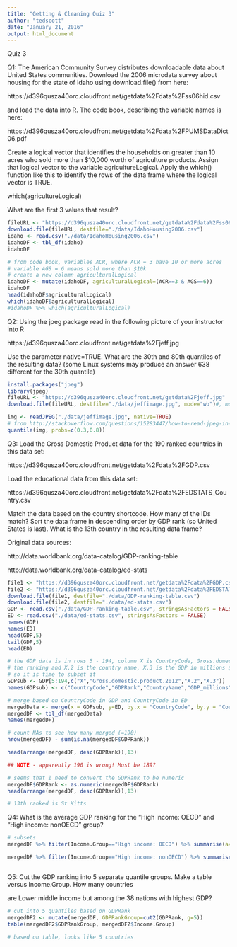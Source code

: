 ```yaml
---
title: "Getting & Cleaning Quiz 3"
author: "tedscott"
date: "January 21, 2016"
output: html_document
---
```


Quiz 3

Q1: The American Community Survey distributes downloadable data about United States communities. Download the 2006 microdata survey about housing for the state of Idaho using download.file() from here:

https://d396qusza40orc.cloudfront.net/getdata%2Fdata%2Fss06hid.csv

and load the data into R. The code book, describing the variable names is here:

https://d396qusza40orc.cloudfront.net/getdata%2Fdata%2FPUMSDataDict06.pdf

Create a logical vector that identifies the households on greater than 10 acres who sold more than $10,000 worth of agriculture products. Assign that logical vector to the variable agricultureLogical. Apply the which() function like this to identify the rows of the data frame where the logical vector is TRUE.

which(agricultureLogical)

What are the first 3 values that result?

```r
fileURL <- "https://d396qusza40orc.cloudfront.net/getdata%2Fdata%2Fss06hid.csv"
download.file(fileURL, destfile="./data/IdahoHousing2006.csv")
idaho <- read.csv("./data/IdahoHousing2006.csv")
idahoDF <- tbl_df(idaho)
idahoDF

# from code book, variables ACR, where ACR = 3 have 10 or more acres
# variable AGS = 6 means sold more than $10k
# create a new column agriculturalLogical
idahoDF <- mutate(idahoDF, agriculturalLogical=(ACR==3 & AGS==6))
idahoDF
head(idahoDF$agriculturalLogical)
which(idahoDF$agriculturalLogical)
#idahoDF %>% which(agriculturalLogical)

```
Q2:
Using the jpeg package read in the following picture of your instructor into R

https://d396qusza40orc.cloudfront.net/getdata%2Fjeff.jpg

Use the parameter native=TRUE. What are the 30th and 80th quantiles of the resulting data? (some Linux systems may produce an answer 638 different for the 30th quantile)

```r
install.packages("jpeg")
library(jpeg)
fileURL <- "https://d396qusza40orc.cloudfront.net/getdata%2Fjeff.jpg"
download.file(fileURL, destfile="./data/jeffimage.jpg", mode="wb")#, mode="wb")

img <- readJPEG("./data/jeffimage.jpg", native=TRUE)
# from http://stackoverflow.com/questions/15283447/how-to-read-jpeg-in-r-2-15
quantile(img, probs=c(0.3,0.8))


```

Q3:
Load the Gross Domestic Product data for the 190 ranked countries in this data set:

https://d396qusza40orc.cloudfront.net/getdata%2Fdata%2FGDP.csv

Load the educational data from this data set:

https://d396qusza40orc.cloudfront.net/getdata%2Fdata%2FEDSTATS_Country.csv

Match the data based on the country shortcode. How many of the IDs match? Sort the data frame in descending order by GDP rank (so United States is last). What is the 13th country in the resulting data frame?

Original data sources:

http://data.worldbank.org/data-catalog/GDP-ranking-table

http://data.worldbank.org/data-catalog/ed-stats

```r
file1 <- "https://d396qusza40orc.cloudfront.net/getdata%2Fdata%2FGDP.csv"
file2 <- "https://d396qusza40orc.cloudfront.net/getdata%2Fdata%2FEDSTATS_Country.csv"
download.file(file1, destfile="./data/GDP-ranking-table.csv")
download.file(file2, destfile="./data/ed-stats.csv")
GDP <- read.csv("./data/GDP-ranking-table.csv", stringsAsFactors = FALSE)
ED <- read.csv("./data/ed-stats.csv", stringsAsFactors = FALSE)
names(GDP)
names(ED)
head(GDP,5)
tail(GDP,5)
head(ED)

# the GDP data is in rows 5 - 194, column X is CountryCode, Gross.domestic.product.2012 is
# the ranking and X.2 is the country name, X.3 is the GDP in millions $
# so it is time to subset it
GDPsub <- GDP[5:194,c("X","Gross.domestic.product.2012","X.2","X.3")]
names(GDPsub) <- c("CountryCode","GDPRank","CountryName","GDP_millions")

# merge based on CountryCode in GDP and CountryCode in ED
mergedData <- merge(x = GDPsub, y=ED, by.x = "CountryCode", by.y = "CountryCode", all=TRUE)
mergedDF <- tbl_df(mergedData)
names(mergedDF)

# count NAs to see how many merged (=190)
nrow(mergedDF) - sum(is.na(mergedDF$GDPRank))

head(arrange(mergedDF, desc(GDPRank)),13)

## NOTE - apparently 190 is wrong! Must be 189?

# seems that I need to convert the GDPRank to be numeric
mergedDF$GDPRank <- as.numeric(mergedDF$GDPRank)
head(arrange(mergedDF, desc(GDPRank)),13)

# 13th ranked is St Kitts

```


Q4:
What is the average GDP ranking for the "High income: OECD" and "High income: nonOECD" group?

```r

# subsets
mergedDF %>% filter(Income.Group=="High income: OECD") %>% summarise(avgGDPRank=mean(GDPRank,na.rm=T))

mergedDF %>% filter(Income.Group=="High income: nonOECD") %>% summarise(avgGDPRank=mean(GDPRank,na.rm=T))



```

Q5:
Cut the GDP ranking into 5 separate quantile groups. Make a table versus Income.Group. How many countries

are Lower middle income but among the 38 nations with highest GDP?


```r

# cut into 5 quantiles based on GDPRank
mergedDF2 <- mutate(mergedDF, GDPRankGroup=cut2(GDPRank, g=5))
table(mergedDF2$GDPRankGroup, mergedDF2$Income.Group)

# based on table, looks like 5 countries


```

